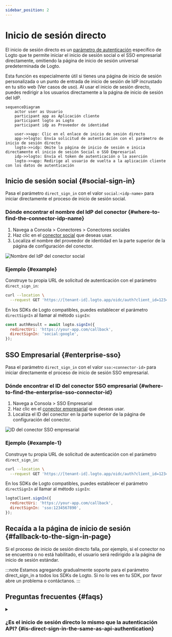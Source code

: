 ```yaml
---
sidebar_position: 2
---
```



# Inicio de sesión directo

El inicio de sesión directo es un [parámetro de autenticación](/end-user-flows/authentication-parameters) específico de Logto que te permite iniciar el inicio de sesión social o el SSO empresarial directamente, omitiendo la página de inicio de sesión universal predeterminada de Logto.

Esta función es especialmente útil si tienes una página de inicio de sesión personalizada o un punto de entrada de inicio de sesión de IdP incrustado en tu sitio web (Ver casos de uso). Al usar el inicio de sesión directo, puedes redirigir a los usuarios directamente a la página de inicio de sesión del IdP.

```mermaid
sequenceDiagram
    actor user as Usuario
    participant app as Aplicación cliente
    participant logto as Logto
    participant idp as Proveedor de identidad

    user->>app: Clic en el enlace de inicio de sesión directo
    app->>logto: Envía solicitud de autenticación con el parámetro de inicio de sesión directo
    logto->>idp: Omite la página de inicio de sesión e inicia directamente el inicio de sesión Social o SSO Empresarial
    idp->>logto: Envía el token de autenticación o la aserción
    logto->>app: Redirige al usuario de vuelta a la aplicación cliente con los datos de autenticación
```

## Inicio de sesión social \{#social-sign-in}

Pasa el parámetro `direct_sign_in` con el valor `social:<idp-name>` para iniciar directamente el proceso de inicio de sesión social.

### Dónde encontrar el nombre del IdP del conector \{#where-to-find-the-connector-idp-name}

1. Navega a <CloudLink to="/connectors/social">Consola > Conectores > Conectores sociales</CloudLink>
2. Haz clic en el [conector social](/connectors/social-connectors) que deseas usar.
3. Localiza el nombre del proveedor de identidad en la parte superior de la página de configuración del conector.

<img src={directSignInSocialNameImage} alt="Nombre del IdP del conector social" />

### Ejemplo \{#example}

Construye tu propia URL de solicitud de autenticación con el parámetro `direct_sign_in`:

```sh
curl --location \
  --request GET 'https://[tenant-id].logto.app/oidc/auth?client_id=1234567890&...&direct_sign_in=social:google'
```

En los SDKs de Logto compatibles, puedes establecer el parámetro `directSignIn` al llamar al método `signIn`:

```javascript
const authResult = await logto.signIn({
  redirectUri: 'https://your-app.com/callback',
  directSignIn: 'social:google',
});
```

## SSO Empresarial \{#enterprise-sso}

Pasa el parámetro `direct_sign_in` con el valor `sso:<connector-id>` para iniciar directamente el proceso de inicio de sesión SSO empresarial.

### Dónde encontrar el ID del conector SSO empresarial \{#where-to-find-the-enterprise-sso-connector-id}

1. Navega a <CloudLink to="/enterprise-sso">Consola > SSO Empresarial</CloudLink>
2. Haz clic en el [conector empresarial](/connectors/enterprise-connectors) que deseas usar.
3. Localiza el ID del conector en la parte superior de la página de configuración del conector.

<img src={directSignInEnterpriseSsoImage} alt="ID del conector SSO empresarial" />

### Ejemplo \{#example-1}

Construye tu propia URL de solicitud de autenticación con el parámetro `direct_sign_in`:

```sh
curl --location \
  --request GET 'https://[tenant-id].logto.app/oidc/auth?client_id=1234567890&...&direct_sign_in=sso:1234567890'
```

En los SDKs de Logto compatibles, puedes establecer el parámetro `directSignIn` al llamar al método `signIn`:

```javascript
logtoClient.signIn({
  redirectUri: 'https://your-app.com/callback',
  directSignIn: 'sso:1234567890',
});
```

## Recaída a la página de inicio de sesión \{#fallback-to-the-sign-in-page}

Si el proceso de inicio de sesión directo falla, por ejemplo, si el conector no se encuentra o no está habilitado, el usuario será redirigido a la página de inicio de sesión estándar.

:::note
Estamos agregando gradualmente soporte para el parámetro direct_sign_in a todos los SDKs de Logto. Si no lo ves en tu SDK, por favor abre un problema o contáctanos.
:::

## Preguntas frecuentes \{#faqs}

<details>
  <summary>

### ¿Es el inicio de sesión directo lo mismo que la autenticación API? \{#is-direct-sign-in-the-same-as-api-authentication}

</summary>

No, el inicio de sesión directo es un parámetro de flujo de usuario que te permite omitir la página de inicio de sesión predeterminada de Logto y redirigir a los usuarios directamente a la página de inicio de sesión del proveedor de SSO social o empresarial. A diferencia de la autenticación basada en API, el usuario aún necesita ser redirigido primero al endpoint de autenticación de Logto para iniciar el proceso de inicio de sesión.

</details>
